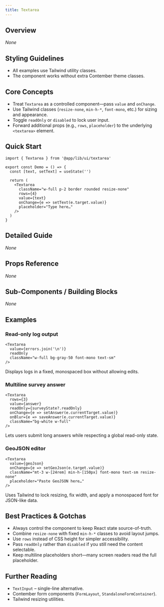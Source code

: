 ```yaml
---
title: Textarea
---
```


<!-- Edited by human: false -->
<!-- Examples count: 10 -->
<!-- Source examples: 0 -->
<!-- Playground examples: 0 -->
<!-- External examples: 10 -->
<!-- Import examples: 5 -->

## Overview
_None_

## Styling Guidelines
* All examples use Tailwind utility classes.  
* The component works without extra Contember theme classes.

## Core Concepts
* Treat `Textarea` as a controlled component—pass `value` and `onChange`.
* Use Tailwind classes (`resize-none`, `min-h-*`, `font-mono`, etc.) for sizing and appearance.
* Toggle `readOnly` or `disabled` to lock user input.
* Forward additional props (e.g., `rows`, `placeholder`) to the underlying `<textarea>` element.

## Quick Start
```tsx
import { Textarea } from '@app/lib/ui/textarea'

export const Demo = () => {
  const [text, setText] = useState('')

  return (
    <Textarea
      className="w-full p-2 border rounded resize-none"
      rows={4}
      value={text}
      onChange={e => setText(e.target.value)}
      placeholder="Type here…"
    />
  )
}
```

## Detailed Guide
_None_

## Props Reference
_None_

## Sub-Components / Building Blocks
_None_

## Examples

### Read-only log output
```tsx
<Textarea
  value={errors.join('\n')}
  readOnly
  className="w-full bg-gray-50 font-mono text-sm"
/>
```
Displays logs in a fixed, monospaced box without allowing edits.

### Multiline survey answer
```tsx
<Textarea
  rows={3}
  value={answer}
  readOnly={surveyState?.readOnly}
  onChange={e => setAnswer(e.currentTarget.value)}
  onBlur={e => saveAnswer(e.currentTarget.value)}
  className="bg-white w-full"
/>
```
Lets users submit long answers while respecting a global read-only state.

### GeoJSON editor
```tsx
<Textarea
  value={geoJson}
  onChange={e => setGeoJson(e.target.value)}
  className="mt-3 w-[24rem] min-h-[150px] font-mono text-sm resize-none"
  placeholder="Paste GeoJSON here…"
/>
```
Uses Tailwind to lock resizing, fix width, and apply a monospaced font for JSON-like data.

## Best Practices & Gotchas
* Always control the component to keep React state source-of-truth.
* Combine `resize-none` with fixed `min-h-*` classes to avoid layout jumps.
* Use `rows` instead of CSS height for simpler accessibility.
* Pass `readOnly` rather than `disabled` if you still need the content selectable.
* Keep multiline placeholders short—many screen readers read the full placeholder.

## Further Reading
* `TextInput` – single-line alternative.
* Contember form components (`FormLayout`, `StandaloneFormContainer`).
* Tailwind resizing utilities.  

<!-- End of Generated Documentation -->